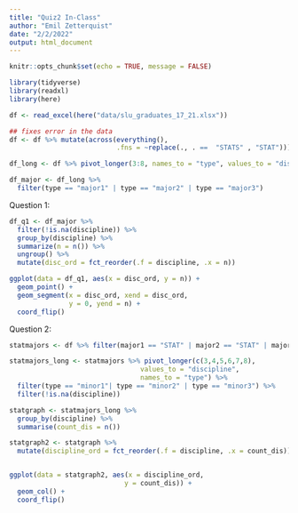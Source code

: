 ```yaml
---
title: "Quiz2 In-Class"
author: "Emil Zetterquist"
date: "2/2/2022"
output: html_document
---
```


```r
knitr::opts_chunk$set(echo = TRUE, message = FALSE)
```

```r
library(tidyverse)
library(readxl)
library(here)

df <- read_excel(here("data/slu_graduates_17_21.xlsx"))

## fixes error in the data
df <- df %>% mutate(across(everything(),
                           .fns = ~replace(., . ==  "STATS" , "STAT")))

df_long <- df %>% pivot_longer(3:8, names_to = "type", values_to = "discipline")

df_major <- df_long %>% 
  filter(type == "major1" | type == "major2" | type == "major3")
```

Question 1:

```r
df_q1 <- df_major %>%
  filter(!is.na(discipline)) %>%
  group_by(discipline) %>%
  summarize(n = n()) %>%
  ungroup() %>%
  mutate(disc_ord = fct_reorder(.f = discipline, .x = n))

ggplot(data = df_q1, aes(x = disc_ord, y = n)) +
  geom_point() +
  geom_segment(x = disc_ord, xend = disc_ord,
               y = 0, yend = n) +
  coord_flip()
```

Question 2:

```r
statmajors <- df %>% filter(major1 == "STAT" | major2 == "STAT" | major3 == "STAT")

statmajors_long <- statmajors %>% pivot_longer(c(3,4,5,6,7,8),
                                 values_to = "discipline",
                                 names_to = "type") %>%
  filter(type == "minor1"| type == "minor2" | type == "minor3") %>%
  filter(!is.na(discipline))

statgraph <- statmajors_long %>% 
  group_by(discipline) %>% 
  summarise(count_dis = n())

statgraph2 <- statgraph %>% 
  mutate(discipline_ord = fct_reorder(.f = discipline, .x = count_dis)) %>% print()


ggplot(data = statgraph2, aes(x = discipline_ord,
                             y = count_dis)) +
  geom_col() +
  coord_flip()
```

